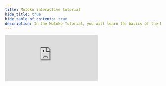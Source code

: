 ```yaml
---
title: Motoko interactive tutorial
hide_title: true
hide_table_of_contents: true
description: In the Motoko Tutorial, you will learn the basics of the Motoko programming language and how to use it to build programs on the Internet Computer.
---
```


<style>
  {`
    #course-iframe {
      margin: 0 auto;
      display: block;
      width: 100%;
      height: calc(100dvh - 140px);
    }
    .theme-doc-footer {
      display: none;
    }
    .pagination-nav {
      display: none;
    }
    .container .row .col {
      margin: 0;
      padding: 0;
    }
    .container .row .col > div {
      padding: 0 !important;
    }
  `}
</style>

<iframe
  id="course-iframe"
  src="https://motoko.agorapp.dev/course/motoko-tutorial/introduction"
  frameborder="0"
  allow="accelerometer; autoplay; encrypted-media; gyroscope; picture-in-picture; fullscreen"
  allowfullscreen
></iframe>
